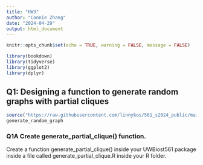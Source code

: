 ```yaml
---
title: "HW3"
author: "Connie Zhang"
date: "2024-04-29"
output: html_document
---
```


```r
knitr::opts_chunk$set(echo = TRUE, warning = FALSE, message = FALSE)
```

```r
library(bookdown)
library(tidyverse)
library(ggplot2)
library(dplyr)
```

## Q1: Designing a function to generate random graphs with partial cliques

```r
source("https://raw.githubusercontent.com/linnykos/561_s2024_public/main/HW2_files/random_graph_functions.R")
generate_random_graph
```

### Q1A Create generate_partial_clique() function. 

Create a function generate_partial_clique() inside your UWBiost561 package inside a file called generate_partial_clique.R inside your R folder. 

